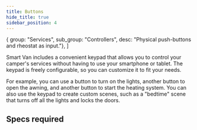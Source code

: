 ```yaml
---
title: Buttons
hide_title: true
sidebar_position: 4
---
```


<!--
 FROM   @site/src/components/templates/PageFeature
 VER    1.0.3
-->


  { group: "Services", sub_group: "Controllers", desc: "Physical push-buttons and rheostat as input."},
]



<FeatureTitle
  name={feature_name}
  status={feature_status} />

Smart Van includes a convenient keypad that allows you to control your camper's
services without having to use your smartphone or tablet. The keypad is freely
configurable, so you can customize it to fit your needs.

For example, you can use a button to turn on the lights, another button to open
the awning, and another button to start the heating system. You can also use the
keypad to create custom scenes, such as a "bedtime" scene that turns off all the
lights and locks the doors.


## Specs required

<FeatureSpecsRequiredText />

<FeatureSpecsRequiredTable
  specs_required={specs_required} />
